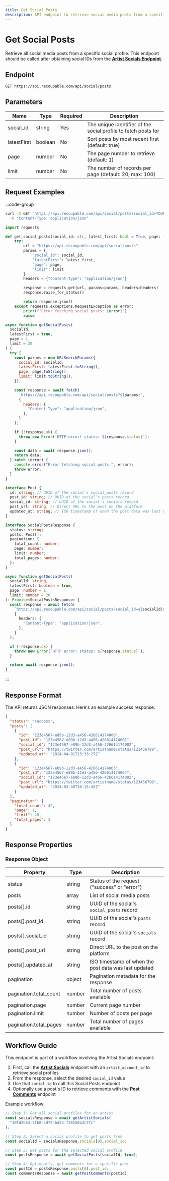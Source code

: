 ```yaml
---
title: Get Social Posts
description: API endpoint to retrieve social media posts from a specific social profile.
---
```


# Get Social Posts

Retrieve all social media posts from a specific social profile. This endpoint should be called after obtaining social IDs from the **[Artist Socials Endpoint](/artist/socials)**.

## Endpoint

```http
GET https://api.recoupable.com/api/social/posts
```

## Parameters

| Name        | Type    | Required | Description                                                    |
| ----------- | ------- | -------- | -------------------------------------------------------------- |
| social_id   | string  | Yes      | The unique identifier of the social profile to fetch posts for |
| latestFirst | boolean | No       | Sort posts by most recent first (default: true)                |
| page        | number  | No       | The page number to retrieve (default: 1)                       |
| limit       | number  | No       | The number of records per page (default: 20, max: 100)         |

## Request Examples

:::code-group

```bash [cURL]
curl -X GET "https://api.recoupable.com/api/social/posts?social_id=YOUR_SOCIAL_ID&latestFirst=true&page=1&limit=20" \
  -H "Content-Type: application/json"
```

```python [Python]
import requests

def get_social_posts(social_id: str, latest_first: bool = True, page: int = 1, limit: int = 20):
    try:
        url = "https://api.recoupable.com/api/social/posts"
        params = {
            "social_id": social_id,
            "latestFirst": latest_first,
            "page": page,
            "limit": limit
        }
        headers = {"Content-Type": "application/json"}

        response = requests.get(url, params=params, headers=headers)
        response.raise_for_status()

        return response.json()
    except requests.exceptions.RequestException as error:
        print(f"Error fetching social posts: {error}")
        raise
```

```javascript [JavaScript]
async function getSocialPosts(
  socialId,
  latestFirst = true,
  page = 1,
  limit = 20
) {
  try {
    const params = new URLSearchParams({
      social_id: socialId,
      latestFirst: latestFirst.toString(),
      page: page.toString(),
      limit: limit.toString(),
    });

    const response = await fetch(
      `https://api.recoupable.com/api/social/posts?${params}`,
      {
        headers: {
          "Content-Type": "application/json",
        },
      }
    );

    if (!response.ok) {
      throw new Error(`HTTP error! status: ${response.status}`);
    }

    const data = await response.json();
    return data;
  } catch (error) {
    console.error("Error fetching social posts:", error);
    throw error;
  }
}
```

```typescript [TypeScript]
interface Post {
  id: string; // UUID of the social's social_posts record
  post_id: string; // UUID of the social's posts record
  social_id: string; // UUID of the social's socials record
  post_url: string; // Direct URL to the post on the platform
  updated_at: string; // ISO timestamp of when the post data was last updated
}

interface SocialPostsResponse {
  status: string;
  posts: Post[];
  pagination: {
    total_count: number;
    page: number;
    limit: number;
    total_pages: number;
  };
}

async function getSocialPosts(
  socialId: string,
  latestFirst: boolean = true,
  page: number = 1,
  limit: number = 20
): Promise<SocialPostsResponse> {
  const response = await fetch(
    `https://api.recoupable.com/api/social/posts?social_id=${socialId}&latestFirst=${latestFirst}&page=${page}&limit=${limit}`,
    {
      headers: {
        "Content-Type": "application/json",
      },
    }
  );

  if (!response.ok) {
    throw new Error(`HTTP error! status: ${response.status}`);
  }

  return await response.json();
}
```

:::

## Response Format

The API returns JSON responses. Here's an example success response:

```json filename="Response"
{
  "status": "success",
  "posts": [
    {
      "id": "123e4567-e89b-12d3-a456-426614174000",
      "post_id": "123e4567-e89b-12d3-a456-426614174001",
      "social_id": "123e4567-e89b-12d3-a456-426614174002",
      "post_url": "https://twitter.com/artistname/status/123456789",
      "updated_at": "2024-04-01T15:33:27Z"
    },
    {
      "id": "123e4567-e89b-12d3-a456-426614174003",
      "post_id": "123e4567-e89b-12d3-a456-426614174004",
      "social_id": "123e4567-e89b-12d3-a456-426614174002",
      "post_url": "https://twitter.com/artistname/status/123456790",
      "updated_at": "2024-03-30T20:15:45Z"
    }
  ],
  "pagination": {
    "total_count": 42,
    "page": 1,
    "limit": 20,
    "total_pages": 3
  }
}
```

## Response Properties

### Response Object

| Property               | Type   | Description                                          |
| ---------------------- | ------ | ---------------------------------------------------- |
| status                 | string | Status of the request ("success" or "error")         |
| posts                  | array  | List of social media posts                           |
| posts[].id             | string | UUID of the social's `social_posts` record           |
| posts[].post_id        | string | UUID of the social's `posts` record                  |
| posts[].social_id      | string | UUID of the social's `socials` record                |
| posts[].post_url       | string | Direct URL to the post on the platform               |
| posts[].updated_at     | string | ISO timestamp of when the post data was last updated |
| pagination             | object | Pagination metadata for the response                 |
| pagination.total_count | number | Total number of posts available                      |
| pagination.page        | number | Current page number                                  |
| pagination.limit       | number | Number of posts per page                             |
| pagination.total_pages | number | Total number of pages available                      |

## Workflow Guide

This endpoint is part of a workflow involving the Artist Socials endpoint:

1. First, call the **[Artist Socials](/artist/socials)** endpoint with an `artist_account_id` to retrieve social profiles
2. From the response, select the desired `social_id` value
3. Use that `social_id` to call this Social Posts endpoint
4. Optionally use a post's ID to retrieve comments with the **[Post Comments](/post/comments)** endpoint

Example workflow:

```javascript
// Step 1: Get all social profiles for an artist
const socialsResponse = await getArtistSocials(
  "10fd2b53-3fb8-4d75-bd23-f28520a3c7fc"
);

// Step 2: Select a social profile to get posts from
const socialId = socialsResponse.socials[0].social_id;

// Step 3: Get posts for the selected social profile
const postsResponse = await getSocialPosts(socialId, true);

// Step 4: Optionally, get comments for a specific post
const postId = postsResponse.posts[0].post_id;
const commentsResponse = await getPostComments(postId);
```
